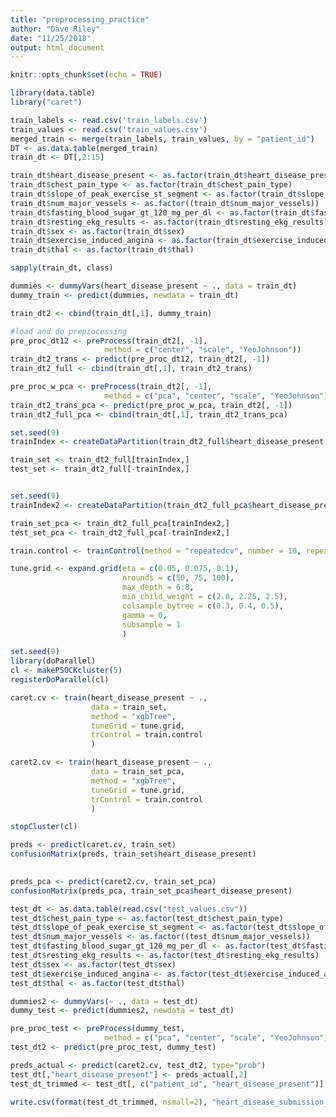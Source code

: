 ```yaml
---
title: "preprocessing_practice"
author: "Dave Riley"
date: "11/25/2018"
output: html_document
---
```


```r
knitr::opts_chunk$set(echo = TRUE)

library(data.table)
library("caret")

train_labels <- read.csv('train_labels.csv')
train_values <- read.csv('train_values.csv')
merged_train <- merge(train_labels, train_values, by = "patient_id")
DT <- as.data.table(merged_train)
train_dt <- DT[,2:15]

train_dt$heart_disease_present <- as.factor(train_dt$heart_disease_present)
train_dt$chest_pain_type <- as.factor(train_dt$chest_pain_type)
train_dt$slope_of_peak_exercise_st_segment <- as.factor(train_dt$slope_of_peak_exercise_st_segment)
train_dt$num_major_vessels <- as.factor((train_dt$num_major_vessels))
train_dt$fasting_blood_sugar_gt_120_mg_per_dl <- as.factor(train_dt$fasting_blood_sugar_gt_120_mg_per_dl)
train_dt$resting_ekg_results <- as.factor(train_dt$resting_ekg_results)
train_dt$sex <- as.factor(train_dt$sex)
train_dt$exercise_induced_angina <- as.factor(train_dt$exercise_induced_angina)
train_dt$thal <- as.factor(train_dt$thal)

sapply(train_dt, class)
```


```r
dummies <- dummyVars(heart_disease_present ~ ., data = train_dt)
dummy_train <- predict(dummies, newdata = train_dt)

train_dt2 <- cbind(train_dt[,1], dummy_train)

#load and do preprocessing
pre_proc_dt12 <- preProcess(train_dt2[, -1], 
                     method = c("center", "scale", "YeoJohnson"))
train_dt2_trans <- predict(pre_proc_dt12, train_dt2[, -1])
train_dt2_full <- cbind(train_dt[,1], train_dt2_trans)

pre_proc_w_pca <- preProcess(train_dt2[, -1], 
                     method = c("pca", "center", "scale", "YeoJohnson"))
train_dt2_trans_pca <- predict(pre_proc_w_pca, train_dt2[, -1])
train_dt2_full_pca <- cbind(train_dt[,1], train_dt2_trans_pca)
```

```r
set.seed(9)
trainIndex <- createDataPartition(train_dt2_full$heart_disease_present, p = .7, list = FALSE, times = 1)

train_set <- train_dt2_full[trainIndex,]
test_set <- train_dt2_full[-trainIndex,]


set.seed(9)
trainIndex2 <- createDataPartition(train_dt2_full_pca$heart_disease_present, p = .7, list = FALSE, times = 1)

train_set_pca <- train_dt2_full_pca[trainIndex2,]
test_set_pca <- train_dt2_full_pca[-trainIndex2,]
```

```r
train.control <- trainControl(method = "repeatedcv", number = 10, repeats = 3, search = "grid")

tune.grid <- expand.grid(eta = c(0.05, 0.075, 0.1),
                         nrounds = c(50, 75, 100),
                         max_depth = 6:8,
                         min_child_weight = c(2.0, 2.25, 2.5),
                         colsample_bytree = c(0.3, 0.4, 0.5),
                         gamma = 0,
                         subsample = 1
                         )

set.seed(9)
library(doParallel)
cl <- makePSOCKcluster(5)
registerDoParallel(cl)

caret.cv <- train(heart_disease_present ~ ., 
                  data = train_set, 
                  method = "xgbTree", 
                  tuneGrid = tune.grid, 
                  trControl = train.control
                  )

caret2.cv <- train(heart_disease_present ~ ., 
                  data = train_set_pca, 
                  method = "xgbTree", 
                  tuneGrid = tune.grid, 
                  trControl = train.control
                  )

stopCluster(cl)
```

```r
preds <- predict(caret.cv, train_set)
confusionMatrix(preds, train_set$heart_disease_present)
  

preds_pca <- predict(caret2.cv, train_set_pca)
confusionMatrix(preds_pca, train_set_pca$heart_disease_present)

```

```r
test_dt <- as.data.table(read.csv("test_values.csv"))
test_dt$chest_pain_type <- as.factor(test_dt$chest_pain_type)
test_dt$slope_of_peak_exercise_st_segment <- as.factor(test_dt$slope_of_peak_exercise_st_segment)
test_dt$num_major_vessels <- as.factor((test_dt$num_major_vessels))
test_dt$fasting_blood_sugar_gt_120_mg_per_dl <- as.factor(test_dt$fasting_blood_sugar_gt_120_mg_per_dl)
test_dt$resting_ekg_results <- as.factor(test_dt$resting_ekg_results)
test_dt$sex <- as.factor(test_dt$sex)
test_dt$exercise_induced_angina <- as.factor(test_dt$exercise_induced_angina)
test_dt$thal <- as.factor(test_dt$thal)

dummies2 <- dummyVars(~ ., data = test_dt)
dummy_test <- predict(dummies2, newdata = test_dt)

pre_proc_test <- preProcess(dummy_test, 
                     method = c("pca", "center", "scale", "YeoJohnson"))
test_dt2 <- predict(pre_proc_test, dummy_test)

preds_actual <- predict(caret2.cv, test_dt2, type="prob")
test_dt[,"heart_disease_present"] <- preds_actual[,2]
test_dt_trimmed <- test_dt[, c("patient_id", "heart_disease_present")]

write.csv(format(test_dt_trimmed, nsmall=2), "heart_disease_submission_3.csv", quote = FALSE, row.names = FALSE)
```


